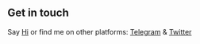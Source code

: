 ## Get in touch

Say [Hi](mailto:admin@dcc.cat) or find me on other platforms: [Telegram](https://t.me/AS4760) & [Twitter](https://twitter.com/cloudatcost)
